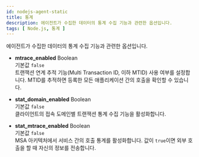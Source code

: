 ```yaml
---
id: nodejs-agent-static
title: 통계
description: 에이전트가 수집한 데이터의 통계 수집 기능과 관련한 옵션입니다.
tags: [ Node.js, 통계 ]
---
```


에이전트가 수집한 데이터의 통계 수집 기능과 관련한 옵션입니다.

* **mtrace_enabled** <span class='type'>Boolean</span><br/>
기본값 `false`<br/>트랜잭션 연계 추적 기능(Multi Transaction ID, 이하 MTID) 사용 여부를 설정합니다. MTID를 추적하면 등록한 모든 애플리케이션 간의 호출을 확인할 수 있습니다.

* **stat_domain_enabled** <span class='type'>Boolean</span><br/>
기본값 `false`<br/>
클라이언트의 접속 도메인별 트랜잭션 통계 수집 기능을 활성화합니다.

* **stat_mtrace_enabled** <span class='type'>Boolean</span><br/>
기본값 `false`<br/>
MSA 아키텍처에서 서비스 간의 호출 통계를 활성화합니다. 값이 `true`이면 외부 호출을 할 때 자신의 정보를 전송합니다.